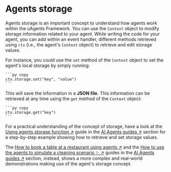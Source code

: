 # Agents storage

Agents storage is an important concept to understand how agents work within the uAgents Framework. You can use the `Context` object to modify storage information related to your agent. While writing the code for your agent, you can add within an event handler, different methods retrieved using `ctx` (i.e., the agent's `Context` object) to retrieve and edit storage values.

For instance, you could use the `set` method of the `Context` object to set the agent's local storage by simply running:

    ```py copy
    ctx.storage.set("key", "value")
    ```

This will save the information in a **JSON file**. This information can be retrieved at any time using the `get` method of the `Context` object:

    ```py copy
    ctx.storage.get("key")
    ```

For a practical understanding of the concept of storage, have a look at the [Using agents storage function ↗️](/guides/agents/storage-function) guide in the [AI Agents guides ↗️](/guides#agents) section for a step-by-step example showing how to retrieve and set storage values.

The [How to book a table at a restaurant using agents ↗️](/guides/agents/booking-demo) and the [How to use the agents to simulate a cleaning scenario ✨ ↗️](/guides/agents/cleaning-demo) guides in the [AI Agents guides ↗️](/guides#agents) section, instead, shows a more complex and real-world demonstrations making use of the agent's storage concept.
